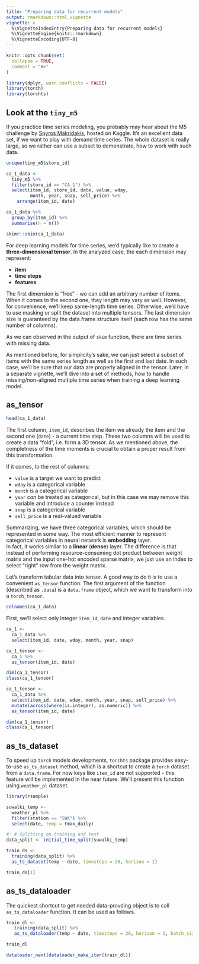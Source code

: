 ```yaml
---
title: "Preparing data for recurrent models"
output: rmarkdown::html_vignette
vignette: >
  %\VignetteIndexEntry{Preparing data for recurrent models}
  %\VignetteEngine{knitr::rmarkdown}
  %\VignetteEncoding{UTF-8}
---
```


```r
knitr::opts_chunk$set(
  collapse = TRUE,
  comment = "#>"
)
```

```r
library(dplyr, warn.conflicts = FALSE)
library(torch)
library(torchts)
```

## Look at the `tiny_m5`

If you practice time series modeling, you probably may hear about the M5 challenge by [Spyros Makridakis](https://en.wikipedia.org/wiki/Spyros_Makridakis), hosted on Kaggle.
It's an excellent data set, if we want to play with demand time series. The whole dataset is really large, so we rather can use a subset to demonstrate, how to work with such data.

```r
unique(tiny_m5$store_id)

ca_1_data <-
  tiny_m5 %>% 
  filter(store_id == "CA_1") %>% 
  select(item_id, store_id, date, value, wday,
         month, year, snap, sell_price) %>% 
    arrange(item_id, date)

ca_1_data %>% 
  group_by(item_id) %>% 
  summarise(n = n()) 

skimr::skim(ca_1_data)
```
For deep learning models for time series, we'd typically like to create a **three-dimensional tensor**.
In the analyzed case, the each dimension may represent:

* **item**
* **time steps**
* **features**

The first dimension is "free" - we can add an arbitrary number of items.
When it comes to the second one, they length may vary as well. However, for convenience, we'll keep same-length time series. Otherwise, we'd have to use masking or split the dataset into multiple tensors.
The last dimension size is guaranteed by the data.frame structure itself (each row has the same number of columns).

As we can observed in the output of `skim` function, there are time series with missing data.

As mentioned before, for simplicity's sake, we can just select a subset of items with the same series length as well as the first and last date. In such case, we'll be sure that our data are properly aligned in the tensor. Later, in a separate vignette, we'll dive into a set of methods, how to handle missing/non-aligned multiple time series when training a deep learning model.


## as_tensor

```r
head(ca_1_data)
```
The first column, `item_id`, describes the item we already the item and the second one (`date`) - a current time step. These two columns will be used to create a data "fold", i.e. form a 3D tensor. As we mentioned above, the completness of the time moments is crucial to obtain a proper result from this transformation.

If it comes, to the rest of columns:

* `value` is a target we want to predict
* `wday` is a categorical variable
* `month` is a categorical variable
* `year` *can* be treated as categorical, but in this case we may remove this variable and introduce a counter instead
* `snap` is a categorical variable
* `sell_price` is a real-valued variable

Summarizing, we have three categorical variables, which should be represented in some way.
The most efficient manner to represent categorical variables in neural network is **embedding** layer.  
In fact, it works similar to a **linear** (**dense**)  layer. The difference is that instead of performing resource-consuming dot product between weight matrix and the input one-hot encoded sparse matrix, we just use an index to select "right" row from the weight matrix.

Let's transform tabular data into tensor. A good way to do it is to use 
a convenient `as_tensor` function. The first argument of the function (described as `.data`) 
is a `data.frame` object, which we want to transform into a `torch_tensor`.

```r
colnames(ca_1_data)
```

First, we'll select only integer `item_id`, `date` and integer variables.

```r
ca_1 <- 
  ca_1_data %>% 
  select(item_id, date, wday, month, year, snap)

ca_1_tensor <- 
  ca_1 %>% 
  as_tensor(item_id, date)

dim(ca_1_tensor)
class(ca_1_tensor)

ca_1_tensor <- 
  ca_1_data %>% 
  select(item_id, date, wday, month, year, snap, sell_price) %>% 
  mutate(across(where(is.integer), as.numeric)) %>% 
  as_tensor(item_id, date)

dim(ca_1_tensor)
class(ca_1_tensor)
```
## as_ts_dataset

To speed up `torch` models developments, `torchts` package provides easy-to-use `as_ts_dataset` method, which is a shortcut to create a `torch` dataset from a `data.frame`. For now keys like `item_id` are not supported - this feature will be implemented in the near future. We'll present this function using `weather_pl` dataset.

```r
library(rsample)

suwalki_temp <-
  weather_pl %>%
  filter(station == "SWK") %>%
  select(date, temp = tmax_daily)

#' # Splitting on training and test
data_split <- initial_time_split(suwalki_temp)

train_ds <-
  training(data_split) %>%
  as_ts_dataset(temp ~ date, timesteps = 20, horizon = 1)

train_ds[1]
```
## as_ts_dataloader

The quickest shortcut to get needed data-provding object is to call `as_ts_dataloader` function.
It can be used as follows.

```r
train_dl <-
   training(data_split) %>%
   as_ts_dataloader(temp ~ date, timesteps = 20, horizon = 1, batch_size = 32)

train_dl

dataloader_next(dataloader_make_iter(train_dl))


```

